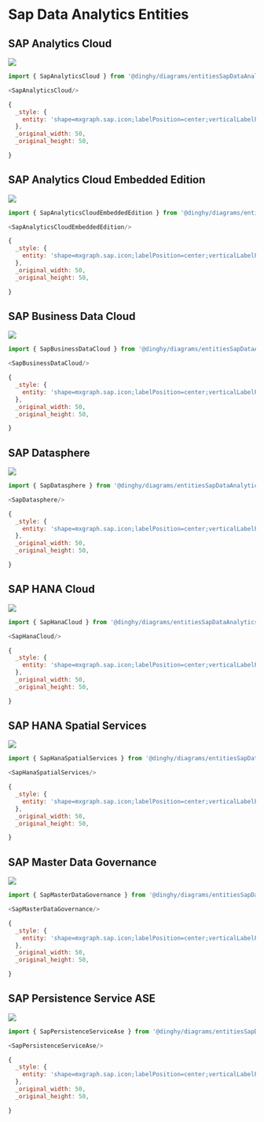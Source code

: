 
# Sap Data Analytics Entities


## SAP Analytics Cloud

<Tabs>
  <TabItem value="Preview">

![](./sap-analytics-cloud.png#drawio)

  </TabItem>
  <TabItem value="Usage">
    
```js
import { SapAnalyticsCloud } from '@dinghy/diagrams/entitiesSapDataAnalytics'

<SapAnalyticsCloud/>
```

  </TabItem>
  <TabItem value="Definition">
    
```js
{
  _style: {
    entity: 'shape=mxgraph.sap.icon;labelPosition=center;verticalLabelPosition=bottom;align=center;verticalAlign=top;strokeWidth=1;strokeColor=#D5DADD;fillColor=#EDEFF0;gradientColor=#FCFCFC;gradientDirection=west;aspect=fixed;SAPIcon=SAP_Analytics_Cloud',
  },
  _original_width: 50,
  _original_height: 50,

}
```

  </TabItem>
</Tabs>


## SAP Analytics Cloud Embedded Edition

<Tabs>
  <TabItem value="Preview">

![](./sap-analytics-cloud-embedded-edition.png#drawio)

  </TabItem>
  <TabItem value="Usage">
    
```js
import { SapAnalyticsCloudEmbeddedEdition } from '@dinghy/diagrams/entitiesSapDataAnalytics'

<SapAnalyticsCloudEmbeddedEdition/>
```

  </TabItem>
  <TabItem value="Definition">
    
```js
{
  _style: {
    entity: 'shape=mxgraph.sap.icon;labelPosition=center;verticalLabelPosition=bottom;align=center;verticalAlign=top;strokeWidth=1;strokeColor=#D5DADD;fillColor=#EDEFF0;gradientColor=#FCFCFC;gradientDirection=west;aspect=fixed;SAPIcon=SAP_Analytics_Cloud_Embedded_Edition',
  },
  _original_width: 50,
  _original_height: 50,

}
```

  </TabItem>
</Tabs>


## SAP Business Data Cloud

<Tabs>
  <TabItem value="Preview">

![](./sap-business-data-cloud.png#drawio)

  </TabItem>
  <TabItem value="Usage">
    
```js
import { SapBusinessDataCloud } from '@dinghy/diagrams/entitiesSapDataAnalytics'

<SapBusinessDataCloud/>
```

  </TabItem>
  <TabItem value="Definition">
    
```js
{
  _style: {
    entity: 'shape=mxgraph.sap.icon;labelPosition=center;verticalLabelPosition=bottom;align=center;verticalAlign=top;strokeWidth=1;strokeColor=#D5DADD;fillColor=#EDEFF0;gradientColor=#FCFCFC;gradientDirection=west;aspect=fixed;SAPIcon=SAP_Business_Data_Cloud',
  },
  _original_width: 50,
  _original_height: 50,

}
```

  </TabItem>
</Tabs>


## SAP Datasphere

<Tabs>
  <TabItem value="Preview">

![](./sap-datasphere.png#drawio)

  </TabItem>
  <TabItem value="Usage">
    
```js
import { SapDatasphere } from '@dinghy/diagrams/entitiesSapDataAnalytics'

<SapDatasphere/>
```

  </TabItem>
  <TabItem value="Definition">
    
```js
{
  _style: {
    entity: 'shape=mxgraph.sap.icon;labelPosition=center;verticalLabelPosition=bottom;align=center;verticalAlign=top;strokeWidth=1;strokeColor=#D5DADD;fillColor=#EDEFF0;gradientColor=#FCFCFC;gradientDirection=west;aspect=fixed;SAPIcon=SAP_Datasphere',
  },
  _original_width: 50,
  _original_height: 50,

}
```

  </TabItem>
</Tabs>


## SAP HANA Cloud

<Tabs>
  <TabItem value="Preview">

![](./sap-hana-cloud.png#drawio)

  </TabItem>
  <TabItem value="Usage">
    
```js
import { SapHanaCloud } from '@dinghy/diagrams/entitiesSapDataAnalytics'

<SapHanaCloud/>
```

  </TabItem>
  <TabItem value="Definition">
    
```js
{
  _style: {
    entity: 'shape=mxgraph.sap.icon;labelPosition=center;verticalLabelPosition=bottom;align=center;verticalAlign=top;strokeWidth=1;strokeColor=#D5DADD;fillColor=#EDEFF0;gradientColor=#FCFCFC;gradientDirection=west;aspect=fixed;SAPIcon=SAP_HANA_Cloud',
  },
  _original_width: 50,
  _original_height: 50,

}
```

  </TabItem>
</Tabs>


## SAP HANA Spatial Services

<Tabs>
  <TabItem value="Preview">

![](./sap-hana-spatial-services.png#drawio)

  </TabItem>
  <TabItem value="Usage">
    
```js
import { SapHanaSpatialServices } from '@dinghy/diagrams/entitiesSapDataAnalytics'

<SapHanaSpatialServices/>
```

  </TabItem>
  <TabItem value="Definition">
    
```js
{
  _style: {
    entity: 'shape=mxgraph.sap.icon;labelPosition=center;verticalLabelPosition=bottom;align=center;verticalAlign=top;strokeWidth=1;strokeColor=#D5DADD;fillColor=#EDEFF0;gradientColor=#FCFCFC;gradientDirection=west;aspect=fixed;SAPIcon=SAP_HANA_Spatial_Services',
  },
  _original_width: 50,
  _original_height: 50,

}
```

  </TabItem>
</Tabs>


## SAP Master Data Governance

<Tabs>
  <TabItem value="Preview">

![](./sap-master-data-governance.png#drawio)

  </TabItem>
  <TabItem value="Usage">
    
```js
import { SapMasterDataGovernance } from '@dinghy/diagrams/entitiesSapDataAnalytics'

<SapMasterDataGovernance/>
```

  </TabItem>
  <TabItem value="Definition">
    
```js
{
  _style: {
    entity: 'shape=mxgraph.sap.icon;labelPosition=center;verticalLabelPosition=bottom;align=center;verticalAlign=top;strokeWidth=1;strokeColor=#D5DADD;fillColor=#EDEFF0;gradientColor=#FCFCFC;gradientDirection=west;aspect=fixed;SAPIcon=SAP_Master_Data_Governance',
  },
  _original_width: 50,
  _original_height: 50,

}
```

  </TabItem>
</Tabs>


## SAP Persistence Service ASE

<Tabs>
  <TabItem value="Preview">

![](./sap-persistence-service-ase.png#drawio)

  </TabItem>
  <TabItem value="Usage">
    
```js
import { SapPersistenceServiceAse } from '@dinghy/diagrams/entitiesSapDataAnalytics'

<SapPersistenceServiceAse/>
```

  </TabItem>
  <TabItem value="Definition">
    
```js
{
  _style: {
    entity: 'shape=mxgraph.sap.icon;labelPosition=center;verticalLabelPosition=bottom;align=center;verticalAlign=top;strokeWidth=1;strokeColor=#D5DADD;fillColor=#EDEFF0;gradientColor=#FCFCFC;gradientDirection=west;aspect=fixed;SAPIcon=SAP_Persistence_Service_ASE',
  },
  _original_width: 50,
  _original_height: 50,

}
```

  </TabItem>
</Tabs>

